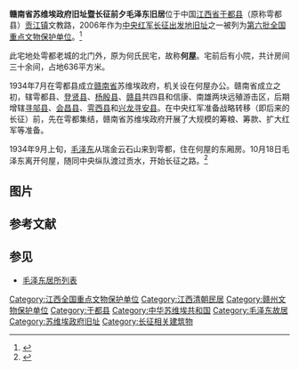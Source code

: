 {{coord|25|57|35|N|115|24|42|E|scale:10000|display=title}}
{{文物保护单位
| 级别 = 全国
| 名称 = 中央红军长征出发地旧址
| 子项 = 赣南省苏维埃政府旧址暨长征前夕毛泽东旧居
| 图片 = Yudu Gannan Sheng Suwei'ai Zhengfu Jiuzhi 2014.05.30 09-33-43.jpg
| 所在 = [[江西省|江西省]][[于都县|于都县]]
| 分类 = 近现代重要史迹及代表性建筑
| 时代 = 1934年
| 编号 = [[第六批全国重点文物保护单位|第六批]]第974项
| 登录 = 2006年5月25日
}}
'''赣南省苏维埃政府旧址暨长征前夕毛泽东旧居'''位于中国[[江西省|江西省]][[于都县|于都县]]（原称雩都县）[[贡江镇|贡江镇]]文教路，2006年作为[[中央红军长征出发地旧址|中央红军长征出发地旧址]]之一被列为[[第六批全国重点文物保护单位|第六批全国重点文物保护单位]]。<ref>{{Cite book |author=国家文物局 编 |title=全国重点文物保护单位（第六批）·第Ⅴ卷 |publisher=文物出版社 |year=2008 |isbn=978-7-5010-2446-9 |pages=491 }}</ref>

此宅地处雩都老城的北门外，原为何氏民宅，故称'''何屋'''。宅前后有小院，共计房间三十余间，占地636平方米。

1934年7月在雩都县成立[[赣南省|赣南省]]苏维埃政府，机关设在何屋办公。赣南省成立之初，辖雩都县、[[登贤县|登贤县]]、[[杨殷县|杨殷县]]、[[赣县|赣县]]共四县和信康、南雄两块远殖游击区，后期增辖[[寻邬县|寻邬县]]、[[会昌县|会昌县]]、[[雩西县|雩西县]]和[[兴龙寻安县|兴龙寻安县]]。在中央红军准备战略转移（即后来的长征）前，先在雩都集结，赣南省苏维埃政府开展了大规模的筹粮、筹款、扩大红军等准备。

1934年9月上旬，[[毛泽东|毛泽东]]从瑞金云石山来到雩都，住在何屋的东厢房。10月18日毛泽东离开何屋，随同中央纵队渡过贡水，开始长征之路。<ref>{{Cite web |url=http://www.jxhsly.cn/Html/2009-7/13/1311630515.htm |title=长征前夕毛泽东同志旧居——何屋 暨赣南省苏维埃政府旧址 |access-date=2014-06-01 |archive-date=2016-03-04 |archive-url=https://web.archive.org/web/20160304113332/http://www.jxhsly.cn/Html/2009-7/13/1311630515.htm |dead-url=no }}</ref>

== 图片 ==
{{Gallery
|width = 300
|height = 
|lines = 1
|File:Yudu Gannan Sheng Suwei'ai Zhengfu Jiuzhi 2014.05.30 09-32-50.jpg|
|File:Yudu Gannan Sheng Suwei'ai Zhengfu Jiuzhi 2014.05.30 09-34-58.jpg|
|File:Yudu Gannan Sheng Suwei'ai Zhengfu Jiuzhi 2014.05.30 09-34-20.jpg|
|File:Yudu Gannan Sheng Suwei'ai Zhengfu Jiuzhi 2014.05.30 09-34-06.jpg|
}}

==参考文献==
{{commonscat|Gannan Sheng Suwei'ai Zhengfu Jiuzhi}}
{{reflist}}

==参见==
* [[毛泽东居所列表|毛泽东居所列表]]

{{江西全国重点文物保护单位}}
{{第二次国内革命战争期间中国共产党革命史迹|nocat}}

{{DEFAULTSORT:Gan}}
[[Category:江西全国重点文物保护单位|Category:江西全国重点文物保护单位]]
[[Category:江西清朝民居|Category:江西清朝民居]]
[[Category:赣州文物保护单位|Category:赣州文物保护单位]]
[[Category:于都县|Category:于都县]]
[[Category:中华苏维埃共和国|Category:中华苏维埃共和国]]
[[Category:毛泽东故居|Category:毛泽东故居]]
[[Category:苏维埃政府旧址|Category:苏维埃政府旧址]]
[[Category:长征相关建筑物|Category:长征相关建筑物]]